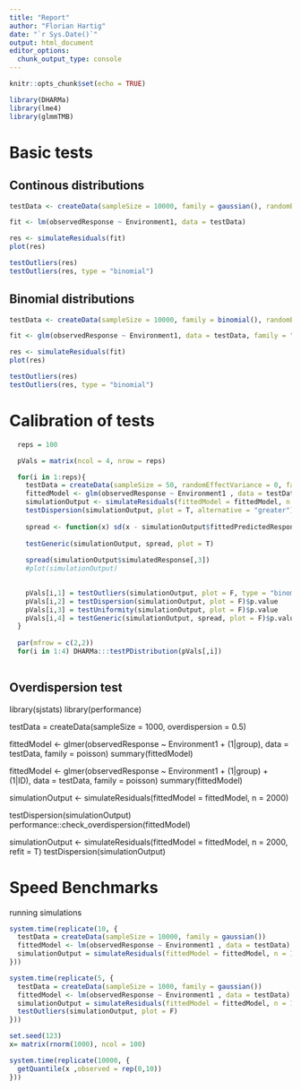 ```yaml
---
title: "Report"
author: "Florian Hartig"
date: "`r Sys.Date()`"
output: html_document
editor_options: 
  chunk_output_type: console
---
```


```r
knitr::opts_chunk$set(echo = TRUE)
```

```r
library(DHARMa)
library(lme4)
library(glmmTMB)
```

# Basic  tests

## Continous distributions 


```r
testData <- createData(sampleSize = 10000, family = gaussian(), randomEffectVariance = 0)

fit <- lm(observedResponse ~ Environment1, data = testData)

res <- simulateResiduals(fit)
plot(res)

testOutliers(res)
testOutliers(res, type = "binomial")
```


## Binomial distributions 


```r
testData <- createData(sampleSize = 10000, family = binomial(), randomEffectVariance = 0)

fit <- glm(observedResponse ~ Environment1, data = testData, family = "binomial")

res <- simulateResiduals(fit)
plot(res)

testOutliers(res)
testOutliers(res, type = "binomial")
```


# Calibration of tests


```r
  reps = 100

  pVals = matrix(ncol = 4, nrow = reps)

  for(i in 1:reps){
    testData = createData(sampleSize = 50, randomEffectVariance = 0, family = gaussian())
    fittedModel <- glm(observedResponse ~ Environment1 , data = testData, family = "gaussian")
    simulationOutput <- simulateResiduals(fittedModel = fittedModel, n = 250, seed = i)
    testDispersion(simulationOutput, plot = T, alternative = "greater")
    
    spread <- function(x) sd(x - simulationOutput$fittedPredictedResponse)
    
    testGeneric(simulationOutput, spread, plot = T)
    
    spread(simulationOutput$simulatedResponse[,3])
    #plot(simulationOutput)

    
    pVals[i,1] = testOutliers(simulationOutput, plot = F, type = "binomial")$p.value
    pVals[i,2] = testDispersion(simulationOutput, plot = F)$p.value
    pVals[i,3] = testUniformity(simulationOutput, plot = F)$p.value
    pVals[i,4] = testGeneric(simulationOutput, spread, plot = F)$p.value
  }
  
  par(mfrow = c(2,2))
  for(i in 1:4) DHARMa:::testPDistribution(pVals[,i])
    
```


## Overdispersion test 



library(sjstats) 
library(performance)

testData = createData(sampleSize = 1000, overdispersion = 0.5)

fittedModel <- glmer(observedResponse ~ Environment1 + (1|group), 
                    data = testData, family = poisson)
summary(fittedModel)

fittedModel <- glmer(observedResponse ~ Environment1 + (1|group) + (1|ID), 
                     data = testData, family = poisson)
summary(fittedModel)


simulationOutput <- simulateResiduals(fittedModel = fittedModel, n = 2000)

testDispersion(simulationOutput)
performance::check_overdispersion(fittedModel)

simulationOutput <- simulateResiduals(fittedModel = fittedModel, n = 2000, refit = T)
testDispersion(simulationOutput)




# Speed Benchmarks


running simulations

```r
system.time(replicate(10, {
  testData = createData(sampleSize = 10000, family = gaussian())
  fittedModel <- lm(observedResponse ~ Environment1 , data = testData)
  simulationOutput = simulateResiduals(fittedModel = fittedModel, n = 1000)
}))
```

```r

system.time(replicate(5, {
  testData = createData(sampleSize = 1000, family = gaussian())
  fittedModel <- lm(observedResponse ~ Environment1 , data = testData)
  simulationOutput = simulateResiduals(fittedModel = fittedModel, n = 1000)
  testOutliers(simulationOutput, plot = F) 
}))
```


```r
set.seed(123)
x= matrix(rnorm(1000), ncol = 100)

system.time(replicate(10000, {
  getQuantile(x ,observed = rep(0,10))
}))
```




